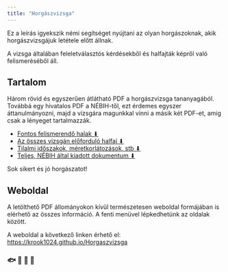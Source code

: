 ```yaml
---
title: "Horgászvizsga"
---
```


Ez a leírás igyekszik némi segítséget nyújtani
az olyan horgászoknak, akik horgászvizsgájuk letétele
előtt állnak.

A vizsga általában feleletválasztós kérdésekből és halfajták
képről való felismeréséből áll.

## Tartalom

Három rövid és egyszerűen átlátható PDF a horgászvizsga tananyagából.
Továbbá egy hivatalos PDF a NÉBIH-től, ezt érdemes egyszer áttanulmányozni,
majd a vizsgára magunkkal vinni a másik két PDF-et, amig csak a lényeget
tartalmazzák.

- [Fontos felismerendő halak ⬇](https://github.com/krook1024/Horgaszvizsga/raw/master/FontosHalak.pdf)
- [Az összes vizsgán előforduló halfaj ⬇](https://github.com/krook1024/Horgaszvizsga/raw/master/Halak.pdf)
- [Tilalmi időszakok, méretkorlátozások, stb ⬇](https://github.com/krook1024/Horgaszvizsga/raw/master/Horgasz.pdf)
- [Teljes, NÉBIH által kiadott dokumentum ⬇](https://github.com/krook1024/Horgaszvizsga/raw/master/teljes.pdf)

Sok sikert és jó horgászatot!

## Weboldal

A letölthető PDF állományokon kívül természetesen weboldal formájában
is elérhető az összes információ. A fenti menüvel lépkedhetünk
az oldalak között.

A weboldal a következő linken érhető el:  
[https://krook1024.github.io/Horgaszvizsga](https://krook1024.github.io/Horgaszvizsga)

### 🐟 🐠 🐡 🎣
